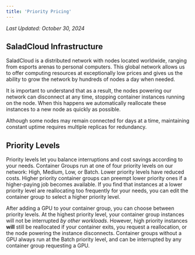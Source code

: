 ```yaml
---
title: 'Priority Pricing'
---
```


*Last Updated: October 30, 2024*


## SaladCloud Infrastructure

SaladCloud is a distributed network with nodes located worldwide, ranging from esports arenas to personal computers.
This global network allows us to offer computing resources at exceptionally low prices and gives us the ability to grow
the network by hundreds of nodes a day when needed.

It is important to understand that as a result, the nodes powering our network can disconnect at any time, stopping
container instances running on the node. When this happens we automatically reallocate these instances to a new node as
quickly as possible.

Although some nodes may remain connected for days at a time, maintaining constant uptime requires multiple replicas for
redundancy.

## Priority Levels

Priority levels let you balance interruptions and cost savings according to your needs. Container Groups run at one of
four priority levels on our network: High, Medium, Low, or Batch. Lower priority levels have reduced costs. Higher
priority container groups can preempt lower priority ones if a higher-paying job becomes available. If you find that
instances at a lower priority level are reallocating too frequently for your needs, you can edit the container group to
select a higher priority level.

After adding a GPU to your container group, you can choose between priority levels. At the highest priority level, your
container group instances will not be interrupted _by other workloads_. However, high priority instances **will** still
be reallocated if your container exits, you request a reallocation, or the node powering the instance disconnects.
Container groups without a GPU always run at the Batch priority level, and can be interrupted by any container group
requesting a GPU.
